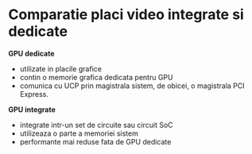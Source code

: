 
<SEO title="Comparatie placi video integrate si dedicate" />

# Comparatie placi video integrate si dedicate

**GPU dedicate**

- utilizate in placile grafice
- contin o memorie grafica dedicata pentru GPU
- comunica cu UCP prin magistrala sistem, de obicei, o magistrala PCI Express.

**GPU integrate**

- integrate intr-un set de circuite sau circuit SoC
- utilizeaza o parte a memoriei sistem
- performante mai reduse fata de GPU dedicate

<Links />